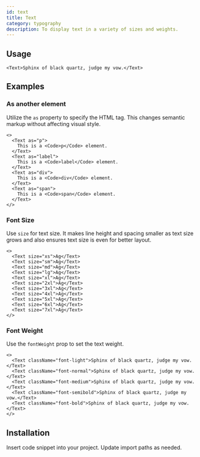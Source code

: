 ```yaml
---
id: text
title: Text
category: typography
description: To display text in a variety of sizes and weights.
---
```



## Usage

```tsx live
<Text>Sphinx of black quartz, judge my vow.</Text>
```

## Examples

### As another element

Utilize the `as` property to specify the HTML tag. This changes semantic markup without affecting visual style.

```tsx live
<>
  <Text as="p">
    This is a <Code>p</Code> element.
  </Text>
  <Text as="label">
    This is a <Code>label</Code> element.
  </Text>
  <Text as="div">
    This is a <Code>div</Code> element.
  </Text>
  <Text as="span">
    This is a <Code>span</Code> element.
  </Text>
</>
```

### Font Size

Use `size` for text size. It makes line height and spacing smaller as text size grows and also ensures text size is even
for better layout.

```tsx live
<>
  <Text size="xs">Ag</Text>
  <Text size="sm">Ag</Text>
  <Text size="md">Ag</Text>
  <Text size="lg">Ag</Text>
  <Text size="xl">Ag</Text>
  <Text size="2xl">Ag</Text>
  <Text size="3xl">Ag</Text>
  <Text size="4xl">Ag</Text>
  <Text size="5xl">Ag</Text>
  <Text size="6xl">Ag</Text>
  <Text size="7xl">Ag</Text>
</>
```

### Font Weight

Use the `fontWeight` prop to set the text weight.

```tsx live
<>
  <Text className="font-light">Sphinx of black quartz, judge my vow.</Text>
  <Text className="font-normal">Sphinx of black quartz, judge my vow.</Text>
  <Text className="font-medium">Sphinx of black quartz, judge my vow.</Text>
  <Text className="font-semibold">Sphinx of black quartz, judge my vow.</Text>
  <Text className="font-bold">Sphinx of black quartz, judge my vow.</Text>
</>
```

## Installation

Insert code snippet into your project. Update import paths as needed.

<Snippet />
